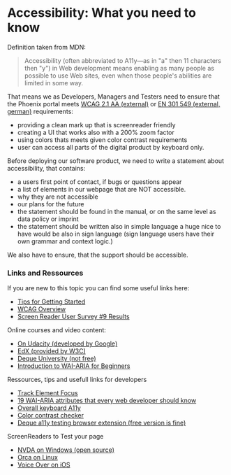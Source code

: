 <Meta title="Introduction/Accessibility Overview" />

# Accessibility: What you need to know

Definition taken from MDN:

> Accessibility (often abbreviated to A11y—as in "a" then 11 characters then "y") in Web development means enabling as many people as possible to use Web sites, even when those people's abilities are limited in some way.

That means we as Developers, Managers and Testers need to ensure that the Phoenix portal meets [WCAG 2.1 AA (external)](https://www.w3.org/TR/WCAG21/) or [EN 301 549 (external, german)](https://www.bundesfachstelle-barrierefreiheit.de/SharedDocs/Kurzmeldungen/DE/neue-version-der-en-301-549.html) requirements:

- providing a clean mark up that is screenreader friendly
- creating a UI that works also with a 200% zoom factor
- using colors thats meets given color contrast requirements
- user can access all parts of the digital product by keyboard only.

Before deploying our software product, we need to write a statement about accessibility, that contains:

- a users first point of contact, if bugs or questions appear
- a list of elements in our webpage that are NOT accessible.
- why they are not accessible
- our plans for the future
- the statement should be found in the manual, or on the same level as data policy or imprint
- the statement should be written also in simple language a huge nice to have would be also in sign language (sign language users have their own grammar and context logic.)

We also have to ensure, that the support should be accessible.

### Links and Ressources

If you are new to this topic you can find some useful links here:
- [Tips for Getting Started](https://www.w3.org/WAI/tips/)
- [WCAG Overview](https://www.w3.org/WAI/standards-guidelines/wcag/)
- [Screen Reader User Survey #9 Results](https://webaim.org/projects/screenreadersurvey9/?fbclid=IwAR2xi4i5pqWkizCC8taVeKxXQTOpLAEcSE06wXGB-DF8hSPl5-YvhhzqkiE)

Online courses and video content:
- [On Udacity (developed by Google)](https://www.udacity.com/course/web-accessibility--ud891)
- [EdX (provided by W3C)](https://www.edx.org/course/web-accessibility-introduction)
- [Deque University (not free)](https://dequeuniversity.com/)
- [Introduction to WAI-ARIA for Beginners](https://www.udemy.com/course/introduction-to-wai-aria-for-beginners/?referralCode=ABF7EAB6B17E453FB406)

Ressources, tips and usefull links for developers
- [Track Element Focus](https://developer.chrome.com/docs/devtools/accessibility/focus/)
- [19 WAI-ARIA attributes that every web developer should know](https://www.davidmacd.com/blog/wai-aria-accessbility-for-average-web-developers.html)
- [Overall keyboard A11y](https://webaim.org/techniques/keyboard/)
- [Color contrast checker](https://color-contrast-checker.deque.com/)
- [Deque a11y testing browser extension (free version is fine)](https://www.deque.com/axe/devtools/chrome-browser-extension/)

ScreenReaders to Test your page
- [NVDA on Windows (open source)](https://www.nvaccess.org/download/)
- [Orca on Linux](https://help.gnome.org/users/orca/stable/index.html.en)
- [Voice Over on iOS](https://support.apple.com/de-de/guide/voiceover/vo2682/mac)